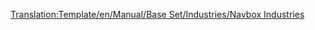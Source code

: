 <noinclude>[[Translation:Template/en/Manual/Base Set/Industries/Navbox Industries]]</noinclude>{{en/Navbox|navbar = off
|state = off

|name = Navbox Industries/Pl
|title = [[zh/Manual/工业]]

|group1 = [[zh/Manual/气候#温带气候|温带气候]]
|list1 =  [[zh/Manual/Base Set/Industries/银行]]{{en/·w}} [[zh/Manual/Base Set/Industries/煤矿]]{{en/·w}} [[zh/Manual/Base Set/Industries/工厂]]{{en/·w}} [[zh/Manual/Base Set/Industries/农场]]{{en/·w}} [[zh/Manual/Base Set/Industries/林场]]{{en/·w}} [[zh/Manual/Base Set/Industries/铁矿]]{{en/·w}} [[zh/Manual/Base Set/Industries/炼油厂]]{{en/·w}} [[zh/Manual/Base Set/Industries/钻井平台]]{{en/·w}} [[zh/Manual/Base Set/Industries/油井]]{{en/·w}} [[zh/Manual/Base Set/Industries/发电站]]{{en/·w}} [[zh/Manual/Base Set/Industries/锯木厂]]{{en/·w}} [[zh/Manual/Base Set/Industries/钢铁厂]]

|group2 = [[zh/Manual/气候#亚寒带气候|亚寒带气候]]
|list2 =  [[zh/Manual/Base Set/Industries/银行]]{{en/·w}} [[zh/Manual/Base Set/Industries/煤矿]]{{en/·w}} [[zh/Manual/Base Set/Industries/农场]]{{en/·w}} [[zh/Manual/Base Set/Industries/食品加工厂]]{{en/·w}} [[zh/Manual/Base Set/Industries/林场]]{{en/·w}} [[zh/Manual/Base Set/Industries/金矿]]{{en/·w}} [[zh/Manual/Base Set/Industries/炼油厂]]{{en/·w}} [[zh/Manual/Base Set/Industries/油井]]{{en/·w}} [[zh/Manual/Base Set/Industries/造纸厂]]{{en/·w}} [[zh/Manual/Base Set/Industries/发电站]]{{en/·w}} [[zh/Manual/Base Set/Industries/印刷厂]]

|group3 = [[zh/Manual/气候#亚热带气候|亚热带气候]]
|list3 =  [[zh/Manual/Base Set/Industries/银行]]{{en/·w}} [[zh/Manual/Base Set/Industries/铜矿]]{{en/·w}} [[zh/Manual/Base Set/Industries/钻石矿]]{{en/·w}} [[zh/Manual/Base Set/Industries/工厂]]{{en/·w}} [[zh/Manual/Base Set/Industries/农场]]{{en/·w}} [[zh/Manual/Base Set/Industries/食品加工厂]]{{en/·w}} [[zh/Manual/Base Set/Industries/果园]]{{en/·w}} [[zh/Manual/Base Set/Industries/锯木厂]]{{en/·w}} [[zh/Manual/Base Set/Industries/炼油厂]]{{en/·w}} [[zh/Manual/Base Set/Industries/油井]]{{en/·w}} [[zh/Manual/Base Set/Industries/橡胶园]]{{en/·w}} [[zh/Manual/Base Set/Industries/水站]]{{en/·w}} [[zh/Manual/Base Set/Industries/水塔]]

|group4 = [[zh/Manual/气候#玩具大陆|玩具大陆]]
|list4 =  [[zh/Manual/Base Set/Industries/电池农场]]{{en/·w}} [[zh/Manual/Base Set/Industries/Bubble Gzherator]]{{en/·w}} [[zh/Manual/Base Set/Industries/Candyfloss 林场]]{{en/·w}} [[zh/Manual/Base Set/Industries/可乐井]]{{en/·w}} [[zh/Manual/Base Set/Industries/汽水工厂]]{{en/·w}} [[zh/Manual/Base Set/Industries/塑料喷泉]]{{en/·w}} [[zh/Manual/Base Set/Industries/糖矿]]{{en/·w}} [[zh/Manual/Base Set/Industries/糖果工厂]]{{en/·w}} [[zh/Manual/Base Set/Industries/太妃糖采石场]]{{en/·w}} [[zh/Manual/Base Set/Industries/玩具工厂]]{{en/·w}} [[zh/Manual/Base Set/Industries/玩具商店]]

}}